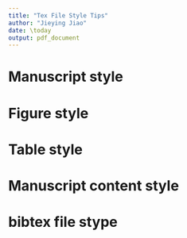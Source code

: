 ```yaml
---
title: "Tex File Style Tips"
author: "Jieying Jiao"
date: \today
output: pdf_document
---
```


# Manuscript style
\begin{enumerate}
\item No space before a paragraph. Use two blank lines to seperate paragraphs and
      no space in blank line.
\item Make line width below 80.
\item Do not start a scentence with symbol.
\item No comma and long words in inline math mode.
\item Put a space before every left parenthesis.
\item Explain each symbols after equations/formulas starting with ```where'' so
      that readers fully understand them. Explanations for one equation/formula
      should put in one single scentence. Never end a scentence with undefined 
      symbol. No blank line so that no new paragraph is started before or 
      after math mode (Don't put formula alone as a paragraph).
\item Put captions for tables on top while captions for figures on bottom.
\item Use ``Table'', ``Figure'', ``Equation'' when cite them. Make first letter be
      capital and do not use abbrevation.
\item Use past tense to describe the data generation in simulation studies.
\item Figures/tables and other floaters are always positioned with ``tbp''. 
      Never use ``h'' in floating table/figure.
\item For plot files in tex, name the files informatively.
\item Label equations, tables and figures which will be referenced and label 
      them use informative name. Don't label those which won't be referenced.
\item Label and cite each each section if needed. Never use the number to 
      represent a section, like ``Section two is about ...''
\item No space in object or identifier (file/project/variable/label) names.
\item Don't repeat title words in keywrods. 
\item Use ``citep'' when cite paper with parentheses.
\item In math mode, use different sized parentheses for better view.
\item Equations in display math mode need punctuations. (Comma and period.)
\item Define the distribution instead of distribution name only. Like G(a, b), 
      don't only define that G is shorthand of Gamma.
\item In math formulas, don't use ``$\times$'' for multiplying unless in a new line.
\item Put enough space in math formulas for better view in source.
\item No inline ``frac''.
\item Use a consistent labeling system, like sec, fig, tab, eq, alg, etc.
\item Do not define unnecessary symbol. Use reasonable and simple symbol, eg, 
      don't use $a_1$ if you don't have an $a_2$, just $a$ is enough.
\item Use ``$\backslash$dd'' for differentiation operator. Define new command: 
      $\backslash$newcommand\{$\backslash$dd\}\{$\backslash$mathrm\{d\}\}.
\item Cite paper instead of book for appropriate credit.
\item Close the sentence with a period, even in an equation.
\item Never start a sentence with ``And''.
\item Avoid a number starting a new line. Use tilde in tex source file to connect 
      text and number.
\item Cite equations through ``eqref'' not ``ref''.
\item Never use abbreviation, like ``don't''.
\item Delete extra empty rows.
\item Don't use bullet points in a paper. Put them in a nice paragraph.
\item No brackets in citing sections/tables/figures.
\item Don't break lines in inline math mode.
\item Use vector form if possible instead of summation.
\item When cite a formula/equation, don't use word ``Formula'' or ``Equation'', 
      just directly cite it using ``eqref''.
\item Use a different font for code.
\item Learn how to use ``and'' when listing. Don't use ``$\$a, b\$$'', use 
      ``$\$a\$$ and $\$b\$$'' (no comma in inline math mode).
\item Use uppercase letter for random variable.
\item Always spell check.
\item When revise the paper, answer how the comments are addressed, in blue. 
      When the comments are solved, just delete that comments.
\end{enumerate}


# Figure style
\begin{enumerate}
\item Use pdf or eps for figure file. Don't use png file since it's not vector 
      graphics and will lose resolution when resize.
\item For plots with different lines, use different line pattern to distinguish 
      them, not only color, so that readers can tell the difference when print 
      them out. Same for different dots on plots.
\item Don't use red and green for different in plots in order to be color blind 
      friendly.
\item Keep figure aspect ratio correct if the figure has realistic meaning. 
      Like a basketball half court should be 50/47.
\item Remove extra margin in plot.
\item When change plot size in latex, keep the ratio fixed.
\end{enumerate}


# Table style
\begin{enumerate}
\item Do not change font size for tables. Change table layout to fit instead
      of resizing it. Try to avoid sideways table.
\item Use booktabs effectively. Don't use ``hline'' in table. Use ``toprule'', 
      ``midrule'', ``bottomrule''.
\item When display estimatng results, put variable names in a table, instead of 
      their coefficients.
\item Protect negative sign in the table.
\item right adjust the numbers in tables.
\end{enumerate}

# Manuscript content style
\begin{enumerate}
\item In general, open the abstract with a background of the research problem.
\item One sentence about the findings from the real data analysis in abstract.
\item When introduce the model or method you use, directly start from the data 
      and then introduce the model, method. Don't write like a review paper.
\item When discussing results, set up a few bullet points on what you see in the 
      results. Then say them in a nice flow.
\item Show simulation settings in detail and clearly so that readers can 
      reproduce your results. Always justify your simulation settings.
\end{enumerate}

# bibtex file stype
\begin{enumerate}
\item Delete repeated entry.
\item Capitalize first letter of every words in title, except articles, 
      prepositions, or coordinating conjunctions like "a", "in", "and".
\item Always check the bibtex information downloaded from website. There might 
      be wrong or incomplete information.
\item Use informative label for each entry: "Lastname + First word in title + year".
\item For books, use title style.
\end{enumerate}
